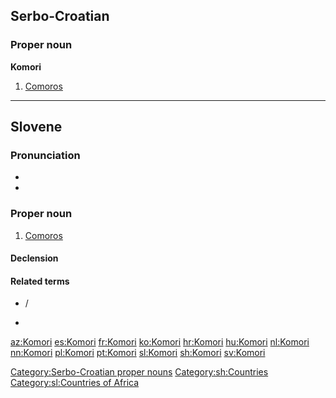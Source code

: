 ==Serbo-Croatian==
{{attention|sh|this entry was converted from Croatian to Serbo-Croatian by MglovesfunBot; please add Cyrillic form and check for errors}}

===Proper noun===
'''Komori''' {{g|m}} {{g|p}}

# [[Comoros]]

[[Category:Serbo-Croatian proper nouns]]
[[Category:sh:Countries]]

----

==Slovene==

===Pronunciation===
* {{IPA|lang=sl|/kɔˈmóːri/}}
* {{sl-tonal|komọ̑ri}}

===Proper noun===
{{sl-proper noun|Komóri|m-p|Komórov}}

# [[Comoros]]

====Declension====
{{sl-decl-noun-m|Komór|n=pl}}

====Related terms====
* {{l|sl|Komórčan}} / {{l|sl|Komórčanka}}
* {{l|sl|komórski}}

[[Category:sl:Countries of Africa]]

[[az:Komori]]
[[es:Komori]]
[[fr:Komori]]
[[ko:Komori]]
[[hr:Komori]]
[[hu:Komori]]
[[nl:Komori]]
[[nn:Komori]]
[[pl:Komori]]
[[pt:Komori]]
[[sl:Komori]]
[[sh:Komori]]
[[sv:Komori]]